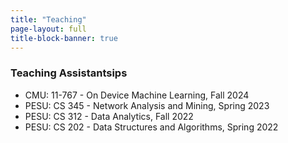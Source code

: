 ```yaml
---
title: "Teaching"
page-layout: full
title-block-banner: true
---
```


### Teaching Assistantsips

- CMU: 11-767 - On Device Machine Learning, Fall 2024
- PESU: CS 345 - Network Analysis and Mining, Spring 2023
- PESU: CS 312 - Data Analytics, Fall 2022
- PESU: CS 202 - Data Structures and Algorithms, Spring 2022